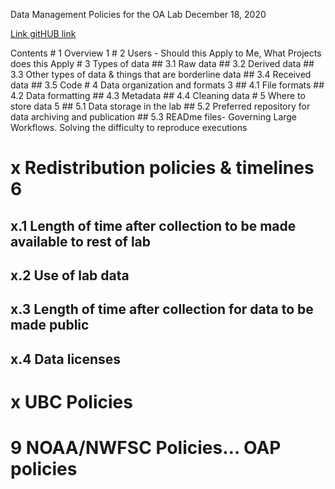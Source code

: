 
Data Management Policies
for the OA Lab
December 18, 2020



[Link gitHUB link](https://github.com/KROVINSKI/NWFSC.MTL_OALabDataManagementPolicies.git)

Contents
# 1 Overview 1
# 2 Users - Should this Apply to Me, What Projects does this Apply 
# 3 Types of data
## 3.1 Raw data 
## 3.2 Derived data 
## 3.3 Other types of data & things that are borderline data 
## 3.4 Received data 
## 3.5 Code 
# 4 Data organization and formats 3
## 4.1 File formats 
## 4.2 Data formatting 
## 4.3 Metadata 
## 4.4 Cleaning data 
# 5 Where to store data 5
## 5.1 Data storage in the lab 
## 5.2 Preferred repository for data archiving and publication
## 5.3 READme files- Governing Large Workflows. Solving the difficulty to reproduce executions


# x Redistribution policies & timelines 6
## x.1 Length of time after collection to be made available to rest of lab 
## x.2 Use of lab data 
## x.3 Length of time after collection for data to be made public
## x.4 Data licenses 
# x UBC Policies 
# 9 NOAA/NWFSC Policies... OAP policies 